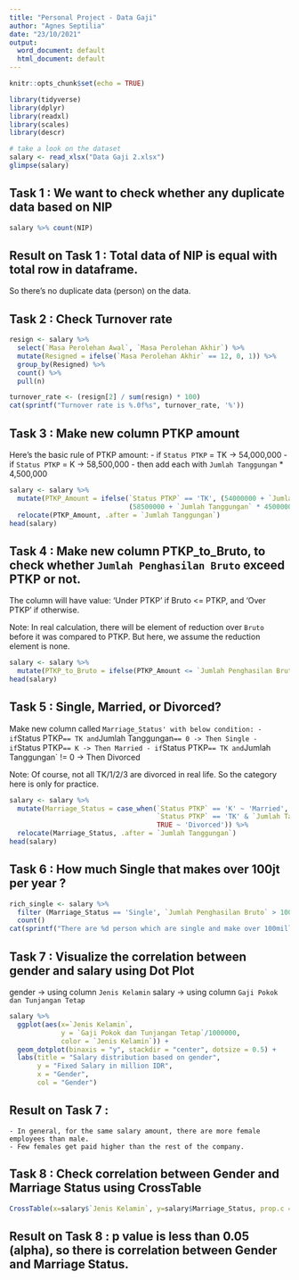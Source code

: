 ---
title: "Personal Project - Data Gaji"
author: "Agnes Septilia"
date: "23/10/2021"
output:
  word_document: default
  html_document: default
---

```{r setup, include=FALSE}
knitr::opts_chunk$set(echo = TRUE)
```

```{r}
library(tidyverse)
library(dplyr)
library(readxl)
library(scales)
library(descr)

```

```{r}
# take a look on the dataset
salary <- read_xlsx("Data Gaji 2.xlsx")
glimpse(salary)
```

## Task 1 : We want to check whether any duplicate data based on NIP
```{r}
salary %>% count(NIP)
```
## Result on Task 1 : Total data of NIP is equal with total row in dataframe.
So there's no duplicate data (person) on the data.

## Task 2 : Check Turnover rate
```{r}
resign <- salary %>% 
  select(`Masa Perolehan Awal`, `Masa Perolehan Akhir`) %>% 
  mutate(Resigned = ifelse(`Masa Perolehan Akhir` == 12, 0, 1)) %>% 
  group_by(Resigned) %>% 
  count() %>% 
  pull(n)

turnover_rate <- (resign[2] / sum(resign) * 100)
cat(sprintf("Turnover rate is %.0f%s", turnover_rate, '%'))

```

## Task 3 : Make new column PTKP amount

Here's the basic rule of PTKP amount:
- if `Status PTKP` = TK -> 54,000,000
- if `Status PTKP` = K -> 58,500,000
- then add each with `Jumlah Tanggungan` * 4,500,000

```{r}
salary <- salary %>% 
  mutate(PTKP_Amount = ifelse(`Status PTKP` == 'TK', (54000000 + `Jumlah Tanggungan` * 4500000), 
                              (58500000 + `Jumlah Tanggungan` * 4500000))) %>% 
  relocate(PTKP_Amount, .after = `Jumlah Tanggungan`)
head(salary)
```

## Task 4 : Make new column PTKP_to_Bruto, to check whether `Jumlah Penghasilan Bruto` exceed PTKP or not.
The column will have value: 'Under PTKP' if Bruto <= PTKP, and 'Over PTKP' if otherwise.

Note: In real calculation, there will be element of reduction over `Bruto` before it was compared to PTKP. 
But here, we assume the reduction element is none.

```{r}
salary <- salary %>% 
  mutate(PTKP_to_Bruto = ifelse(PTKP_Amount <= `Jumlah Penghasilan Bruto`, 'Under PTKP', 'Over PTKP'))
head(salary)
```

## Task 5 : Single, Married, or Divorced?

Make new column called `Marriage_Status' with below condition:
- if `Status PTKP` == TK and `Jumlah Tanggungan` == 0 -> Then Single
- if `Status PTKP` == K -> Then Married
- if `Status PTKP` == TK and `Jumlah Tanggungan` != 0 -> Then Divorced

Note: Of course, not all TK/1/2/3 are divorced in real life. 
So the category here is only for practice.

```{r}
salary <- salary %>% 
  mutate(Marriage_Status = case_when(`Status PTKP` == 'K' ~ 'Married',
                                     `Status PTKP` == 'TK' & `Jumlah Tanggungan` == 0 ~ 'Single',
                                     TRUE ~ 'Divorced')) %>% 
  relocate(Marriage_Status, .after = `Jumlah Tanggungan`)
head(salary)
```

## Task 6 : How much Single that makes over 100jt per year ?

```{r}
rich_single <- salary %>% 
  filter (Marriage_Status == 'Single', `Jumlah Penghasilan Bruto` > 100000000) %>% 
  count()
cat(sprintf("There are %d person which are single and make over 100million per year", rich_single$n))
```

## Task 7 : Visualize the correlation between gender and salary using Dot Plot
gender -> using column `Jenis Kelamin`
salary -> using column `Gaji Pokok dan Tunjangan Tetap`

```{r}
salary %>% 
  ggplot(aes(x=`Jenis Kelamin`, 
             y = `Gaji Pokok dan Tunjangan Tetap`/1000000, 
             color = `Jenis Kelamin`)) +
  geom_dotplot(binaxis = "y", stackdir = "center", dotsize = 0.5) + 
  labs(title = "Salary distribution based on gender", 
       y = "Fixed Salary in million IDR", 
       x = "Gender", 
       col = "Gender")
```

## Result on Task 7 : 
    - In general, for the same salary amount, there are more female employees than male.
    - Few females get paid higher than the rest of the company.
    
## Task 8 : Check correlation between Gender and Marriage Status using CrossTable

```{r}
CrossTable(x=salary$`Jenis Kelamin`, y=salary$Marriage_Status, prop.c = FALSE, prop.r = TRUE, prop.chisq = FALSE, chisq = TRUE)
```
## Result on Task 8 : p value is less than 0.05 (alpha), so there is correlation between Gender and Marriage Status.
